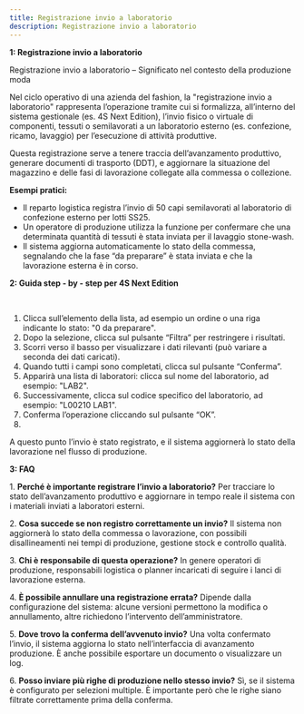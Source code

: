 ```yaml
---
title: Registrazione invio a laboratorio
description: Registrazione invio a laboratorio
---
```


**1: Registrazione invio a laboratorio**



Registrazione invio a laboratorio – Significato nel contesto della produzione moda

Nel ciclo operativo di una azienda del fashion, la "registrazione invio a laboratorio" rappresenta l’operazione tramite cui si formalizza, all’interno del sistema gestionale (es. 4S Next Edition), l’invio fisico o virtuale di componenti, tessuti o semilavorati a un laboratorio esterno (es. confezione, ricamo, lavaggio) per l’esecuzione di attività produttive.

Questa registrazione serve a tenere traccia dell’avanzamento produttivo, generare documenti di trasporto (DDT), e aggiornare la situazione del magazzino e delle fasi di lavorazione collegate alla commessa o collezione.



**Esempi pratici:**

* Il reparto logistica registra l’invio di 50 capi semilavorati al laboratorio di confezione esterno per lotti SS25.
* Un operatore di produzione utilizza la funzione per confermare che una determinata quantità di tessuti è stata inviata per il lavaggio stone-wash.
* Il sistema aggiorna automaticamente lo stato della commessa, segnalando che la fase “da preparare” è stata inviata e che la lavorazione esterna è in corso.



**2: Guida step - by - step per 4S Next Edition**

 

1. Clicca sull’elemento della lista, ad esempio un ordine o una riga indicante lo stato: "0 da preparare".
2. Dopo la selezione, clicca sul pulsante “Filtra” per restringere i risultati.
3. Scorri verso il basso per visualizzare i dati rilevanti (può variare a seconda dei dati caricati).
4. Quando tutti i campi sono completati, clicca sul pulsante “Conferma”.
5. Apparirà una lista di laboratori: clicca sul nome del laboratorio, ad esempio: "LAB2".
6. Successivamente, clicca sul codice specifico del laboratorio, ad esempio: "L00210 LAB1".
7. Conferma l’operazione cliccando sul pulsante “OK”.
8.  

A questo punto l’invio è stato registrato, e il sistema aggiornerà lo stato della lavorazione nel flusso di produzione.



**3: FAQ**

1\. **Perché è importante registrare l’invio a laboratorio?**
Per tracciare lo stato dell’avanzamento produttivo e aggiornare in tempo reale il sistema con i materiali inviati a laboratori esterni.

2\. **Cosa succede se non registro correttamente un invio?**
Il sistema non aggiornerà lo stato della commessa o lavorazione, con possibili disallineamenti nei tempi di produzione, gestione stock e controllo qualità.

3\. **Chi è responsabile di questa operazione?**
In genere operatori di produzione, responsabili logistica o planner incaricati di seguire i lanci di lavorazione esterna.

4\. **È possibile annullare una registrazione errata?**
Dipende dalla configurazione del sistema: alcune versioni permettono la modifica o annullamento, altre richiedono l’intervento dell’amministratore.

5\. **Dove trovo la conferma dell’avvenuto invio?**
Una volta confermato l’invio, il sistema aggiorna lo stato nell’interfaccia di avanzamento produzione. È anche possibile esportare un documento o visualizzare un log.

6\. **Posso inviare più righe di produzione nello stesso invio?**
Sì, se il sistema è configurato per selezioni multiple. È importante però che le righe siano filtrate correttamente prima della conferma.